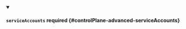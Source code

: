 


<details className="config-field" data-expandable="true" open>
<summary>

#### `serviceAccounts` <span className="config-field-required" data-required="false">required</span> <span className="config-field-type"></span> <span className="config-field-default"></span> <span className="config-field-enum"></span> {#controlPlane-advanced-serviceAccounts}



</summary>

<PartialServiceaccountsreference />


</details>
